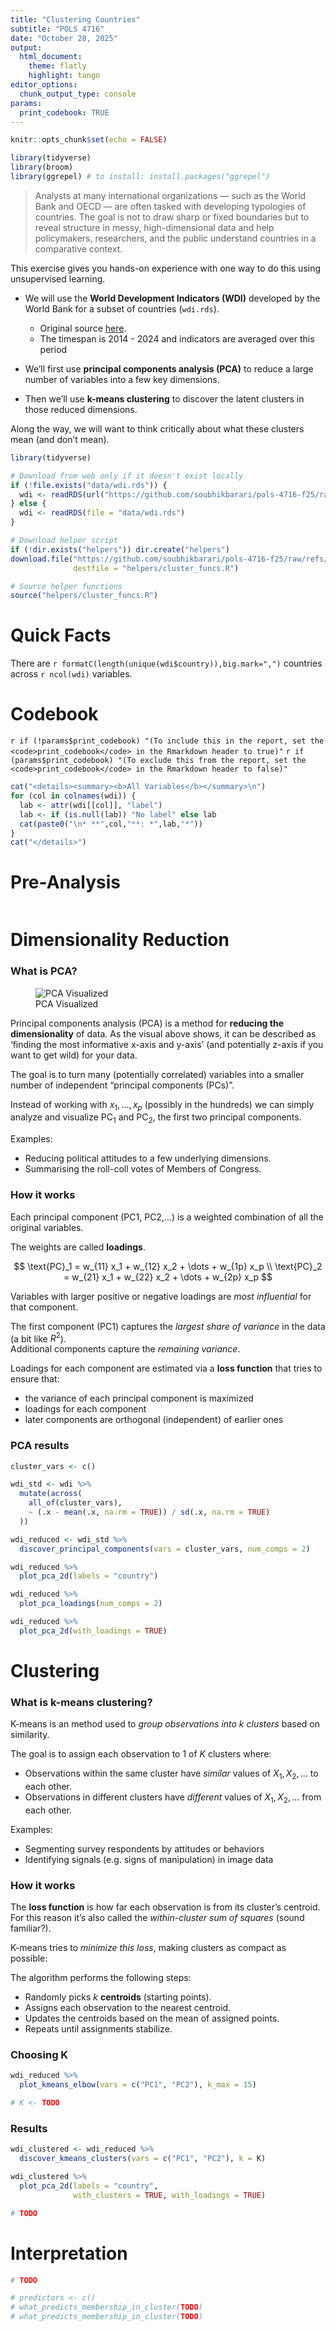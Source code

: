 ```yaml
---
title: "Clustering Countries"
subtitle: "POLS 4716"
date: "October 28, 2025"
output:
  html_document:
    theme: flatly
    highlight: tango
editor_options: 
  chunk_output_type: console
params:
  print_codebook: TRUE
---
```


<!--
When you are ready, click on Knit button in R Studio to produce 
an HTML document of your results.
-->

```r
knitr::opts_chunk$set(echo = FALSE)

library(tidyverse)
library(broom)
library(ggrepel) # to install: install.packages("ggrepel")
```

> Analysts at many international organizations — such as the World Bank and OECD — are often tasked with developing typologies of countries.
> The goal is not to draw sharp or fixed boundaries but to reveal structure in messy, high-dimensional data and help policymakers, researchers, and the public understand countries in a comparative context.

This exercise gives you hands-on experience with one way to do this using unsupervised learning. 

- We will use the **World Development Indicators (WDI)** developed by the World Bank for a subset of countries (`wdi.rds`).
  - Original source [here](https://datatopics.worldbank.org/world-development-indicators/).
  - The timespan is 2014 - 2024 and indicators are averaged over this period

- We'll first use **principal components analysis (PCA)** to reduce a large number of variables into a few key dimensions.

- Then we'll use **k-means clustering** to discover the latent clusters in those reduced dimensions.

Along the way, we will want to think critically about what these clusters mean (and don't mean).

```r
library(tidyverse)

# Download from web only if it doesn't exist locally
if (!file.exists("data/wdi.rds")) {
  wdi <- readRDS(url("https://github.com/soubhikbarari/pols-4716-f25/raw/refs/heads/main/data/wdi.rds"))
} else {
  wdi <- readRDS(file = "data/wdi.rds")
}

# Download helper script
if (!dir.exists("helpers")) dir.create("helpers")
download.file("https://github.com/soubhikbarari/pols-4716-f25/raw/refs/heads/main/helpers/cluster_funcs.R",
              destfile = "helpers/cluster_funcs.R")

# Source helper functions
source("helpers/cluster_funcs.R")
```

# Quick Facts

<!-- These will 'fill in' once you compile your Rmarkdown report! -->

There are `r formatC(length(unique(wdi$country)),big.mark=",")` countries across `r ncol(wdi)` variables.

# Codebook

`r if (!params$print_codebook) "(To include this in the report, set the <code>print_codebook</code> in the Rmarkdown header to true)"`
`r if (params$print_codebook) "(To exclude this from the report, set the <code>print_codebook</code> in the Rmarkdown header to false)"`

```r
cat("<details><summary><b>All Variables</b></summary>\n")
for (col in colnames(wdi)) {
  lab <- attr(wdi[[col]], "label")
  lab <- if (is.null(lab)) "No label" else lab
  cat(paste0("\n* **",col,"**: *",lab,"*"))
}
cat("</details>")
```

# Pre-Analysis

<!--
TASK 1
======
Before diving into PCA or clustering, take a few minutes to *look at the data 
and think conceptually*.

Review the variables above (you can just run the `all-vars` chunk above).

After reviewing the variables above, brainstorm what a *policy-relevant 
typology of countries* might look like:

- Consider political, economic, and social dimensions.  
- You may want to recall some of the models and discussions from the conflict 
  forecasting week.

Some additional questions to discuss:
- What kind of *descriptive typology* might help summarize this data?
- What policy or analytical *goal* would this typology serve? Who would be the audience?
- Which *variables* seem most relevant for grouping countries?
  - It may be helpful to google unfamiliar acronyms (WDI) or proper nouns (Ethnologue)
- How many *clusters or groups* of countries would you expect to see?

Jot down some notes from your discussion (bullet points are fine).
Feel free to write and run any relevant code in the chunk below.
-->

```r

```

# Dimensionality Reduction

### What is PCA?

<!-- If this doesn't render an image in R Studio, go to this link in your browser -->
![PCA Visualized](https://github.com/soubhikbarari/pols-4716-f25/raw/refs/heads/main/helpers/pca-dimredux.png)

Principal components analysis (PCA) is a method for **reducing the dimensionality** of data. As the visual above shows, it can be described as 'finding the most informative x-axis and y-axis' (and potentially z-axis if you want to get wild) for your data. 

The goal is to turn many (potentially correlated) variables into a smaller number of independent "principal components (PCs)".

Instead of working with $x_1,...,x_p$ (possibly in the hundreds) we can simply analyze and visualize $\text{PC}_1$ and $\text{PC}_2$, the first two principal components.

Examples:

- Reducing political attitudes to a few underlying dimensions.
- Summarising the roll-coll votes of Members of Congress.

### How it works

Each principal component (PC1, PC2,...) is a weighted combination of all the original variables.  

The weights are called **loadings**.

<!-- If this doesn't render in R Studio (a) knit this or (b) click the gear button and generate a Preview -->

$$
\text{PC}_1 = w_{11} x_1 + w_{12} x_2 + \dots + w_{1p} x_p \\
\text{PC}_2 = w_{21} x_1 + w_{22} x_2 + \dots + w_{2p} x_p
$$

Variables with larger positive or negative loadings are *most influential* for that component.

The first component (PC1) captures the *largest share of variance* in the data (a bit like $R^2$).  
Additional components capture the *remaining variance*.

Loadings for each component are estimated via a **loss function** that tries to ensure that:

- the variance of each principal component is maximized
- loadings for each component
- later components are orthogonal (independent) of earlier ones

### PCA results

<!--
TASK 2a
=======
- Select the variables (at least 2) you want to include in your clustering analysis.
-->

```r
cluster_vars <- c()
```

<!--
(...cont'd)
- Run the block blow (transform-vars). 
  - What is it doing?
  - What is the purpose of this transformation?
-->

```r
wdi_std <- wdi %>%
  mutate(across(
    all_of(cluster_vars),
    ~ (.x - mean(.x, na.rm = TRUE)) / sd(.x, na.rm = TRUE)
  ))
```

<!--
(...cont'd)
- Run `discover_principal_components()` to reduce the dimensionality of the data.
  - Refer to `cluster_funcs.R` to check documentation if needed.
-->

```r
wdi_reduced <- wdi_std %>%
  discover_principal_components(vars = cluster_vars, num_comps = 2)
```

<!--
(..cont'd)
- Visualize the results using `plot_pca_2d()`.
  - Interpret the results.
-->
```r
wdi_reduced %>%
  plot_pca_2d(labels = "country")
```

<!--
TASK 2b
=======
Now take a closer look at the loadings to interpret what the components represent. 
Run the following two plots.

- Which variables have the largest loadings on PC1 and PC2? (either positive or negative)
- Do these patterns align with your earlier typology brainstorm?
- How might you interpret the substantive meaning of PC1 and PC2 based on these variables?

Write some notes below the plots.
-->

```r
wdi_reduced %>%
  plot_pca_loadings(num_comps = 2)
```

```r
wdi_reduced %>%
  plot_pca_2d(with_loadings = TRUE)
```

<!-- 
Note: for an even better visualization, refer to the `labels` argument 
(check the function definition in `cluster_func.R`)
-->

# Clustering

### What is k-means clustering?

K-means is an method used to *group observations into k clusters* based on similarity.

The goal is to assign each observation to 1 of $K$ clusters where:

- Observations within the same cluster have *similar* values of $X_1,X_2,...$ to each other.
- Observations in different clusters have *different* values of $X_1,X_2,...$ from each other.

Examples:

- Segmenting survey respondents by attitudes or behaviors
- Identifying signals (e.g. signs of manipulation) in image data

### How it works

The **loss function** is how far each observation is from its cluster’s centroid.
For this reason it's also called the *within-cluster sum of squares* (sound familiar?).

K-means tries to *minimize this loss*, making clusters as compact as possible:

The algorithm performs the following steps:

- Randomly picks $k$ **centroids** (starting points).
- Assigns each observation to the nearest centroid.
- Updates the centroids based on the mean of assigned points.
- Repeats until assignments stabilize.

### Choosing K

<!--
TASK 3
======
Now we'll be choosing a value for K (the number of clusters). 

In particular, we're going to evaluate what the k-means loss function looks
like for different values of K. 

Before doing this, make a prediction: what might the loss (y axis)
look like (e.g. its shape) for increasing values of K (x axis)? Why?

Now:
- Run the appropriate function to plot the k-means loss function
- Where does the 'elbow' in the said elbow plot appear? What does this rerpesent?
- What K does it suggest you should use? Are there reasons to prefer a different K?
-->

```r
wdi_reduced %>%
  plot_kmeans_elbow(vars = c("PC1", "PC2"), k_max = 15)
```

```r
# K <- TODO
```

### Results

<!--
TASK 4a
=======
Run and visualize the k-means clusters on the reduced space below.

Which countries or regions are represented in each of these clusters?

Hint: consider using the table() function.
-->

```r
wdi_clustered <- wdi_reduced %>%
  discover_kmeans_clusters(vars = c("PC1", "PC2"), k = K)
```

<!--
Note: consider tweaking the function arguments here for a better display.
-->
```r
wdi_clustered %>%
  plot_pca_2d(labels = "country", 
              with_clusters = TRUE, with_loadings = TRUE)
```

```r
# TODO
```

# Interpretation

<!--
TASK 5a
=======
Now we want to interpret our cluster outputs by looking at how key variables are 
distributed across clusters.

Let’s begin with a few cross-tabulations:
- Which clusters tend to have countries with higher-than-average GDP?
- Which clusters tend to have countries with higher-than-average infant mortality?
- Which clusters tend to have countries with higher-than-average CO2 emissions?

Hint: Remember that our variables are scaled into z-scores (what does a value of 0 mean?)

Use the table() function to output these cross-tabulations.

These quick cross-tabulations can help us form hypotheses about what each cluster represents *before* diving into any modelling.
-->

```r
# TODO
```

<!--
TASK 5b
=======
Next, we'll dig deeper into the predictors of cluster membership.

The goal in this step is to identify **significant (in both the statistical and 
scientific sense)** predictors for each cluster.

i) First, in `cluster_funcs.R` modify the function `what_predicts_membership_in_cluster()`:
  - Note the variable `ests` where the regression parameter estimates are extracted (into `ests`) 
  - Create a new variable `sig` in `ests` that indicates whether each coefficient is statistically significant
    - Hint: if the confidence level (`conf_level`) is 0.95, what is the threshold (alpha) for statistical significance?

ii) Based on everything you've done so far, select a handful of variables that 
    might be related to membership in each cluster. Run `what_predicts_membership_in_cluster()` 
    for different clusters with those variables as predictors.
  - What does this tell us about the meaning of each cluster?
  - Are there any clusters with NO significant predictors? What does that tell you?
-->

```r
# predictors <- c()
# what_predicts_membership_in_cluster(TODO)
# what_predicts_membership_in_cluster(TODO)
```

<!--
TASK 6
======
- What are some limitations of the clustering approach you used?

- Revisit the goals you outlined at the beginning. 
  How might you refine your approach to move closer to those goals? 
  Consider these in your discussion and notes:
  - Different variables or data sources
  - A clustering method with a different kind of loss function
  - Focusing on just PCA or just clustering
  - Integrating human judgment into the process
  - Considering uncertainty
-->
